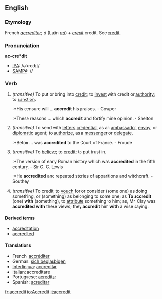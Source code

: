 ==English==

===Etymology===
French ''[[accréditer]]''; ''à'' (Latin ''[[ad]]'') + ''[[crédit]]'' credit. See [[credit]].

===Pronunciation===
'''ac-cre*dit'''
*[[IPA]]: /əˈkrɛdɪt/
*[[SAMPA]]: //

===Verb===
{{en-infl-reg-consonant|accredit||}}

# ''(transitive)'' To put or bring into [[credit]]; to [[invest]] with credit or [[authority]]; to [[sanction]].
#:*His censure will ... '''accredit''' his praises. - Cowper
#:*These reasons ... which '''accredit''' and fortify mine opinion. - Shelton
# ''(transitive)'' To send with [[letter]]s [[credential]], as an [[ambassador]], [[envoy]], or [[diplomatic]] agent; to [[authorize]], as a [[messenger]] or [[delegate]].
#:*Beton ... was '''accredited''' to the Court of France. - Froude
# ''(transitive)'' To [[believe]]; to [[credit]]; to put trust in.
#:*The version of early Roman history which was '''accredited''' in the fifth century. - Sir G. C. Lewis
#:*He '''accredited''' and repeated stories of apparitions and witchcraft. - Southey
# ''(transitive)'' To credit; to [[vouch]] for or consider (some one) as doing something, or (something) as belonging to some one; as '''To accredit''' (one) '''with''' (something), to [[attribute]] something to him; as, Mr. Clay was '''accredited with''' these views; they '''accredit''' him '''with''' a wise saying.

====Derived terms====
* [[accreditation]]
* [[accredited]]

====Translations====
*French: [[accréditer]]
*German: [[sich beglaubigen]]
*[[Interlingua]]: [[accreditar]]
*Italian: [[accreditare]]
*Portuguese: [[acreditar]]
*Spanish: [[acreditar]]

[[fr:accredit]]
[[io:Accredit]]
[[it:accredit]]